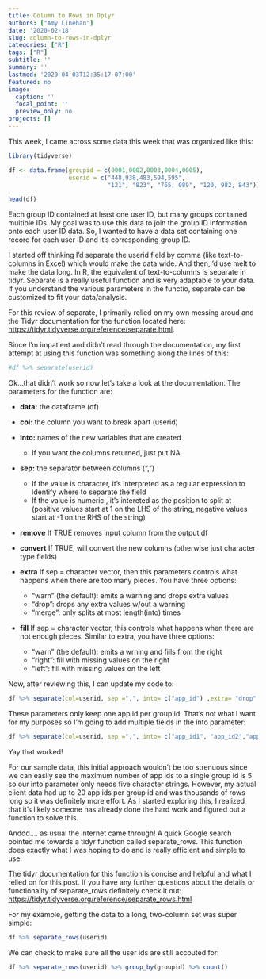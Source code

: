 ```yaml
---
title: Column to Rows in Dplyr
authors: ["Amy Linehan"]
date: '2020-02-18'
slug: column-to-rows-in-dplyr
categories: ["R"]
tags: ["R"]
subtitle: ''
summary: ''
lastmod: '2020-04-03T12:35:17-07:00'
featured: no
image:
  caption: ''
  focal_point: ''
  preview_only: no
projects: []
---
```


This week, I came across some data this week that was organized like this: 

```r
library(tidyverse)
```


```r


df <- data.frame(groupid = c(0001,0002,0003,0004,0005), 
                 userid = c("448,938,483,594,595",
                            "121", "823", "765, 089", "120, 982, 843"))

head(df)
```

Each group ID contained at least one user ID, but many groups contained multiple IDs. My goal was to use this data to join the group ID information onto each user ID data. So, I wanted to have a data set containing one record for each user ID and it's corresponding group ID.

I started off thinking I'd separate the userid field by comma (like text-to-columns in Excel) which would make the data wide. And then,I'd use melt to make the data long. In R, the equivalent of text-to-columns is separate in tidyr. Separate is a really useful function and is very adaptable to your data. If you understand the various parameters in the functio, separate can be customized to fit your data/analysis.

For this review of separate, I primarily relied on my own messing aroud and the Tidyr documentation for the function located here: <https://tidyr.tidyverse.org/reference/separate.html>. 

Since I'm impatient and didn't read through the documentation, my first attempt at using this function was something along the lines of this: 

```r
#df %>% separate(userid)

```

Ok...that didn't work so now let's take a look at the documentation. The parameters for the function are:

* **data:** the dataframe (df)


* **col:** the column you want to break apart (userid)

* **into:** names of the new variables that are created 
  + If you want the columns returned, just put NA
  
* **sep:** the separator between columns (",")
  + If the value is character, it's interpreted as a regular expression to identify where to separate the field
  + If the value is numeric , it's intereted as the position to split at (positive values start at 1 on the LHS of the string, negative values start at -1 on the RHS of the string)
  
* **remove** If TRUE removes input column from the output df 

* **convert** If TRUE, will convert the new columns (otherwise just character type fields)

* **extra** If sep = character vector, then this parameters controls what happens when there are too many pieces. You have three options:
  + "warn" (the default): emits a warning and drops extra values 
  + "drop": drops any extra values w/out a warning 
  + "merge": only splits at most length(into) times
  
* **fill** If sep = character vector, this controls what happens when there are not enough pieces. Similar to extra, you have three options: 
  + "warn" (the default): emits a wrning and fills from the right 
  + "right": fill with missing values on the right 
  + "left": fill with missing values on the left

Now, after reviewing this, I can update my code to: 


```r
df %>% separate(col=userid, sep =",", into= c("app_id") ,extra= "drop" )

```

These parameters only keep one app id per group id. That's not what I want for my purposes so I'm going to add multiple fields in the into parameter:


```r
df %>% separate(col=userid, sep =",", into= c("app_id1", "app_id2","app_id3","app_id4","app_id5") ,extra= "warn" )

```
Yay that worked! 


For our sample data, this initial approach wouldn't be too strenuous since we can easily see the maximum number of app ids to a single group id is 5 so our into parameter only needs five character strings.  However, my actual client data had up to 20 app ids per group id and was thousands of rows long so it was definitely more effort. As I started exploring this, I realized that it's likely someone has already done the hard work and figured out a function to solve this. 

Anddd.... as usual the internet came through!  A quick Google search pointed me towards a tidyr function called separate_rows. This function does exactly what I was hoping to do and is really efficient and simple to use. 

The tidyr documentation for this function is concise and helpful and what I relied on for this post. If you have any further questions about the details or functionality of separate_rows definitely check it out: <https://tidyr.tidyverse.org/reference/separate_rows.html>

For my example, getting the data to a long, two-column set was super simple: 

```r
df %>% separate_rows(userid)

```

We can check to make sure all the user ids are still accouted for: 

```r
df %>% separate_rows(userid) %>% group_by(groupid) %>% count()

```




